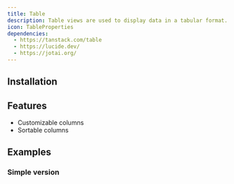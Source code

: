 ```yaml
---
title: Table
description: Table views are used to display data in a tabular format. They are useful for displaying large amounts of data in a structured way.
icon: TableProperties
dependencies:
  - https://tanstack.com/table
  - https://lucide.dev/
  - https://jotai.org/
---
```


<Preview path="table" />

## Installation

<Installer packageName="table" />

## Features

- Customizable columns
- Sortable columns

## Examples

### Simple version

<Preview path="table-simple" />
